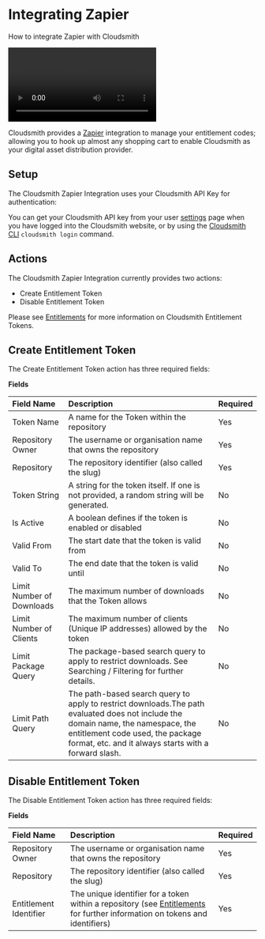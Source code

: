 
# Integrating Zapier

How to integrate Zapier with Cloudsmith

<Video wistiaId="ay0axpiv45"></Video>

Cloudsmith provides a [Zapier](https://zapier.com/) integration to manage your entitlement codes; allowing you to hook up almost any shopping cart to enable Cloudsmith as your digital asset distribution provider.

<NoCodeUploadingSnippet />

## Setup

The Cloudsmith Zapier Integration uses your Cloudsmith API Key for authentication: 

<BlockImage src={zapierCsmApiKeyImage} alt="Zapier Cloudsmith API Key setup"></BlockImage>

You can get your Cloudsmith API key from your user [settings](https://cloudsmith.io/user/settings/account/) page when you have logged into the Cloudsmith website, or by using the [Cloudsmith CLI](https://github.com/cloudsmith-io/cloudsmith-cli) `cloudsmith login` command.

## Actions

The Cloudsmith Zapier Integration currently provides two actions: 

- Create Entitlement Token
- Disable Entitlement Token

Please see [Entitlements](doc:entitlements) for more information on Cloudsmith Entitlement Tokens.

## Create Entitlement Token

The Create Entitlement Token action has three required fields: 

<BlockImage src={zapierCreateTokenImage} alt="Zapier Create Entitlement Token Fields"></BlockImage>

**Fields**

|Field Name|Description|Required|
|:--|:--|:--|
|Token Name|A name for the Token within the repository|Yes|
|Repository Owner|The username or organisation name that owns the repository|Yes|
|Repository|The repository identifier (also called the slug)|Yes|
|Token String|A string for the token itself. If one is not provided, a random string will be generated.|No|
|Is Active|A boolean defines if the token is enabled or disabled|No|
|Valid From|The start date that the token is valid from|No|
|Valid To|The end date that the token is valid until|No|
|Limit Number of Downloads|The maximum number of downloads that the Token allows|No|
|Limit Number of Clients|The maximum number of clients (Unique IP addresses) allowed by the token|No|
|Limit Package Query|The package-based search query to apply to restrict downloads. See Searching / Filtering for further details.|No|
|Limit Path Query|The path-based search query to apply to restrict downloads.The path evaluated does not include the domain name, the namespace, the entitlement code used, the package format, etc. and it always starts with a forward slash.|No|

## Disable Entitlement Token

The Disable Entitlement Token action has three required fields: 

<BlockImage src={zapierDisableTokenImage} alt="Zapier Delete Entitlement Token Fields"></BlockImage>

**Fields**

|Field Name|Description|Required|
|:--|:--|:--|
|Repository Owner|The username or organisation name that owns the repository|Yes|
|Repository|The repository identifier (also called the slug)|Yes|
|Entitlement Identifier|The unique identifier for a token within a repository (see [Entitlements](doc:entitlements) for further information on tokens and identifiers)|Yes|

